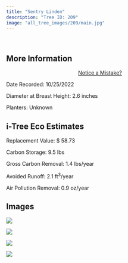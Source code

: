 ```yaml
---
title: "Sentry Linden"
description: "Tree ID: 209"
image: "all_tree_images/209/main.jpg"
---
```


<br>

## **More Information**
::: column-margin
<center><a class="button" href="https://forms.gle/W6f5nwYxrM33hF4f7">Notice a Mistake?</a></center>
:::


Date Recorded:  10/25/2022

Diameter at Breast Height:  2.6  inches

Planters:  Unknown

## **i-Tree Eco Estimates**


 Replacement Value: $ 58.73

 Carbon Storage:  9.5  lbs

 Gross Carbon Removal:  1.4  lbs/year

 Avoided Runoff:  2.1  ft<sup>3</sup>/year

 Air Pollution Removal:  0.9  oz/year

## **Images**


 ![](all_tree_images/209/IMG_7128.jpg)

 ![](all_tree_images/209/IMG_7129.jpg)

 ![](all_tree_images/209/IMG_7130.jpg)

 ![](all_tree_images/209/main.jpg)
